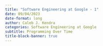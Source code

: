 ```yaml
---
title: "Software Engineering at Google - 1"
date: 09/04/2023
date-format: long
author: Caleb J. Kendra
categories: Software Engineering at Google
subtitle: Programming Over Time
title-block-banner: true
---
```


